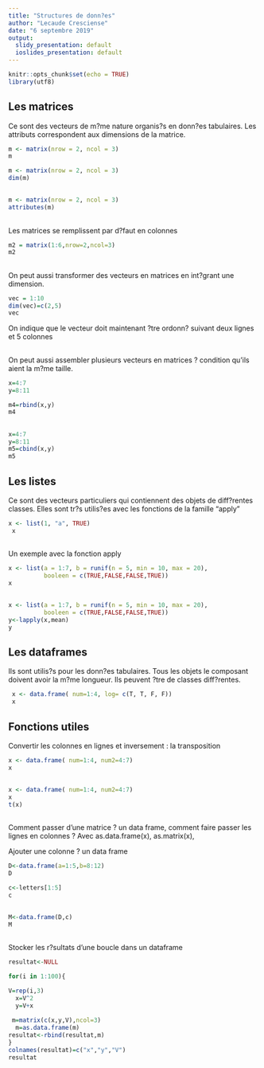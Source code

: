 ```yaml
---
title: "Structures de donn?es"
author: "Lecaude Cresciense"
date: "6 septembre 2019"
output:
  slidy_presentation: default
  ioslides_presentation: default
---
```


```r
knitr::opts_chunk$set(echo = TRUE)
library(utf8)
```

## Les matrices 

Ce sont des vecteurs de m?me nature organis?s en donn?es tabulaires.
Les attributs correspondent aux dimensions de la matrice. 

```r
m <- matrix(nrow = 2, ncol = 3)
m
```


```r
m <- matrix(nrow = 2, ncol = 3)
dim(m)
```

##

```r
m <- matrix(nrow = 2, ncol = 3)
attributes(m)
```


##

Les matrices se remplissent par d?faut en colonnes 


```r
m2 = matrix(1:6,nrow=2,ncol=3)
m2

```

##
On peut aussi transformer des vecteurs en matrices en int?grant une dimension. 


```r
vec = 1:10
dim(vec)=c(2,5) 
vec
```
 On indique que le vecteur doit maintenant ?tre ordonn? suivant deux lignes et 5 colonnes

##
On peut aussi assembler plusieurs vecteurs en matrices ? condition qu'ils aient la m?me taille.

```r
x=4:7
y=8:11

m4=rbind(x,y) 
m4
```

##

```r
x=4:7
y=8:11
m5=cbind(x,y)
m5
```

##

## Les listes 
 
 Ce sont des vecteurs particuliers qui contiennent des objets de diff?rentes classes. 
 Elles sont tr?s utilis?es avec les fonctions de la famille "apply" 
 

```r
x <- list(1, "a", TRUE)
 x
```

##

 Un exemple avec la fonction apply 
 

```r
x <- list(a = 1:7, b = runif(n = 5, min = 10, max = 20),
          booleen = c(TRUE,FALSE,FALSE,TRUE))
x
```

##


```r
x <- list(a = 1:7, b = runif(n = 5, min = 10, max = 20), 
          booleen = c(TRUE,FALSE,FALSE,TRUE))
y<-lapply(x,mean)
y
```
 
 
## Les dataframes 

Ils sont utilis?s pour les donn?es tabulaires. 
Tous les objets le composant doivent avoir la m?me longueur.
Ils peuvent ?tre de classes diff?rentes.



```r
 x <- data.frame( num=1:4, log= c(T, T, F, F))
 x
```



## Fonctions utiles

Convertir les colonnes en lignes et inversement : la transposition 


```r
x <- data.frame( num=1:4, num2=4:7)
x
```

##


```r
x <- data.frame( num=1:4, num2=4:7)
x
t(x)
```

##

Comment passer d'une matrice ? un data frame, comment faire passer les lignes en colonnes ? 
Avec as.data.frame(x), as.matrix(x), 

Ajouter une colonne ? un data frame 


```r
D<-data.frame(a=1:5,b=8:12)
D
```



```r
c<-letters[1:5]
c
```

##


```r
M<-data.frame(D,c)
M
```

##

Stocker les r?sultats d'une boucle dans un dataframe


```r
resultat<-NULL

for(i in 1:100){

V=rep(i,3)
  x=V^2
  y=V+x
  
 m=matrix(c(x,y,V),ncol=3)
  m=as.data.frame(m)
resultat<-rbind(resultat,m)
}
colnames(resultat)=c("x","y","V")
resultat
```

